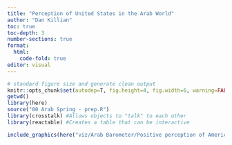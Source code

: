 ```yaml
---
title: "Perception of United States in the Arab World"
author: "Dan Killian"
toc: true
toc-depth: 3
number-sections: true
format:
  html:
    code-fold: true
editor: visual
---
```


```r

# standard figure size and generate clean output
knitr::opts_chunk$set(autodep=T, fig.height=4, fig.width=6, warning=FALSE, message=FALSE, cache=TRUE, error=T, echo=T)
getwd()
library(here)
source("00 Arab Spring - prep.R")
library(crosstalk) #Allows objects to "talk" to each other
library(reactable) #Creates a table that can be interactive

```

```r
include_graphics(here("viz/Arab Barometer/Positive perception of American people chick, Arab Barometer W5.png"))
```
